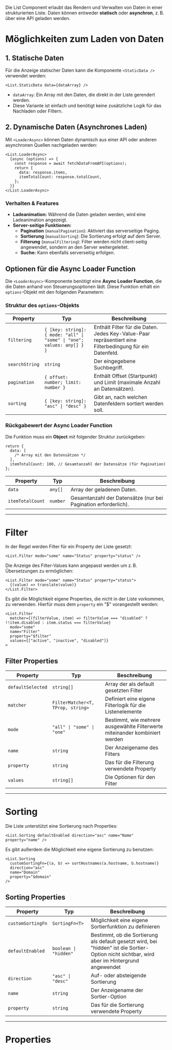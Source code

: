 Die List Component erlaubt das Rendern und Verwalten von Daten in einer
strukturierten Liste. Daten können entweder **statisch** oder **asynchron**,
z. B. über eine API geladen werden.

# Möglichkeiten zum Laden von Daten

## 1. Statische Daten

Für die Anzeige statischer Daten kann die Komponente `<StaticData />` verwendet
werden:

```tsx
<List.StaticData data={dataArray} />
```

- `dataArray`: Ein Array mit den Daten, die direkt in der Liste gerendert
  werden.
- Diese Variante ist einfach und benötigt keine zusätzliche Logik für das
  Nachladen oder Filtern.

## 2. Dynamische Daten (Asynchrones Laden)

Mit `<LoaderAsync>` können Daten dynamisch aus einer API oder anderen
asynchronen Quellen nachgeladen werden:

```tsx
<List.LoaderAsync>
  {async (options) => {
    const response = await fetchDataFromAPI(options);
    return {
      data: response.items,
      itemTotalCount: response.totalCount,
    };
  }}
</List.LoaderAsync>
```

### Verhalten & Features

- **Ladeanimation:** Während die Daten geladen werden, wird eine Ladeanimation
  angezeigt.
- **Server-seitige Funktionen:**
  - **Pagination** (`manualPagination`): Aktiviert das serverseitige Paging.
  - **Sortierung** (`manualSorting`): Die Sortierung erfolgt auf dem Server.
  - **Filterung** (`manualFiltering`): Filter werden nicht client-seitig
    angewendet, sondern an den Server weitergeleitet.
  - **Suche:** Kann ebenfalls serverseitig erfolgen.

## Optionen für die Async Loader Function

Die `<LoaderAsync>`-Komponente benötigt eine **Async Loader Function**, die die
Daten anhand von Steuerungsoptionen lädt. Diese Funktion erhält ein
`options`-Objekt mit den folgenden Parametern:

### Struktur des `options`-Objekts

| Property       | Typ                                                                    | Beschreibung                                                                                             |
| -------------- | ---------------------------------------------------------------------- | -------------------------------------------------------------------------------------------------------- |
| `filtering`    | `{ [key: string]: { mode: "all" \| "some" \| "one"; values: any[] } }` | Enthält Filter für die Daten. Jedes Key-Value-Paar repräsentiert eine Filterbedingung für ein Datenfeld. |
| `searchString` | `string`                                                               | Der eingegebene Suchbegriff.                                                                             |
| `pagination`   | `{ offset: number; limit: number }`                                    | Enthält Offset (Startpunkt) und Limit (maximale Anzahl an Datensätzen).                                  |
| `sorting`      | `{ [key: string]: "asc" \| "desc" }`                                   | Gibt an, nach welchen Datenfeldern sortiert werden soll.                                                 |

### Rückgabewert der Async Loader Function

Die Funktion muss ein **Object** mit folgender Struktur zurückgeben:

```tsx
return {
  data: [
    /* Array mit den Datensätzen */
  ],
  itemTotalCount: 100, // Gesamtanzahl der Datensätze (für Pagination)
};
```

| Property         | Typ      | Beschreibung                                                   |
| ---------------- | -------- | -------------------------------------------------------------- |
| `data`           | `any[]`  | Array der geladenen Daten.                                     |
| `itemTotalCount` | `number` | Gesamtanzahl der Datensätze (nur bei Pagination erforderlich). |

---

# Filter

In der Regel werden Filter für ein Property der Liste gesetzt:

```tsx
<List.Filter mode="some" name="Status" property="status" />
```

Die Anzeige des Filter-Values kann angepasst werden um z. B. Übersetzungen zu
ermöglichen:

```tsx
<List.Filter mode="some" name="Status" property="status">
  {(value) => translate(value)}
</List.Filter>
```

Es gibt die Möglichkeit eigene Properties, die nicht in der Liste vorkommen, zu
verwenden. Hierfür muss dem `property` ein "$" vorangestellt werden:

```tsx
<List.Filter
  matcher={(filterValue, item) => filterValue === "disabled" ? !!item.disabled : item.status === filterValue}
  mode="some"
  name="Filter"
  property="$filter"
  values={["active", "inactive", "disabled"]}
>
```

## Filter Properties

| Property          | Typ                               | Beschreibung                                                                |
| ----------------- | --------------------------------- | --------------------------------------------------------------------------- |
| `defaultSelected` | `string[]`                        | Array der als default gesetzten Filter                                      |
| `matcher`         | `FilterMatcher<T, TProp, string>` | Definiert eine eigene Filterlogik für die Listenelemente                    |
| `mode`            | `"all" \| "some" \| "one"`        | Bestimmt, wie mehrere ausgewählte Filterwerte miteinander kombiniert werden |
| `name`            | `string`                          | Der Anzeigename des Filters                                                 |
| `property`        | `string`                          | Das für die Filterung verwendete Property                                   |
| `values`          | `string[]`                        | Die Optionen für den Filter                                                 |

---

# Sorting

Die Liste unterstützt eine Sortierung nach Properties:

```tsx
<List.Sorting defaultEnabled direction="asc" name="Name" property="name" />
```

Es gibt außerdem die Möglichkeit eine eigene Sortierung zu benutzen:

```tsx
<List.Sorting
  customSortingFn={(a, b) => sortHostnames(a.hostname, b.hostname)}
  direction="asc"
  name="Domain"
  property="$domain"
/>
```

## Sorting Properties

| Property          | Typ                   | Beschreibung                                                                                                                                  |
| ----------------- | --------------------- | --------------------------------------------------------------------------------------------------------------------------------------------- |
| `customSortingFn` | `SortingFn<T>`        | Möglichkeit eine eigene Sortierfunktion zu definieren                                                                                         |
| `defaultEnabled`  | `boolean \| "hidden"` | Bestimmt, ob die Sortierung als default gesetzt wird, bei "hidden" ist die Sortier-Option nicht sichtbar, wird aber im Hintergrund angewendet |
| `direction`       | `"asc" \| "desc"`     | Auf- oder absteigende Sortierung                                                                                                              |
| `name`            | `string`              | Der Anzeigename der Sortier-Option                                                                                                            |
| `property`        | `string`              | Das für die Sortierung verwendete Property                                                                                                    |

---

# Properties

<PropertiesTables />

